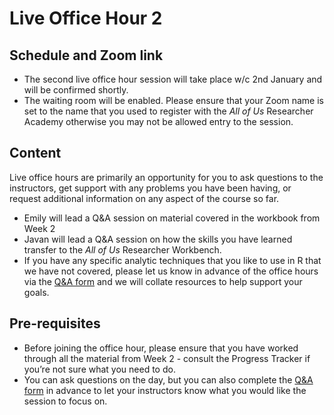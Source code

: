 
# Live Office Hour 2

## Schedule and Zoom link

* The second live office hour session will take place w/c 2nd January and will be confirmed shortly.
* The waiting room will be enabled. Please ensure that your Zoom name is set to the name that you used to register with the *All of Us* Researcher Academy otherwise you may not be allowed entry to the session.

## Content

Live office hours are primarily an opportunity for you to ask questions to the instructors, get support with any problems you have been having, or request additional information on any aspect of the course so far.

* Emily will lead a Q&A session on material covered in the workbook from Week 2 
* Javan will lead a Q&A session on how the skills you have learned transfer to the *All of Us* Researcher Workbench. 
* If you have any specific analytic techniques that you like to use in R that we have not covered, please let us know in advance of the office hours via the [Q&A form](https://forms.gle/bFeRK2wQkw9i3dpW6) and we will collate resources to help support your goals.

## Pre-requisites

* Before joining the office hour, please ensure that you have worked through all the material from Week 2 - consult the Progress Tracker if you're not sure what you need to do.
* You can ask questions on the day, but you can also complete the [Q&A form](https://forms.gle/bFeRK2wQkw9i3dpW6) in advance to let your instructors know what you would like the session to focus on.